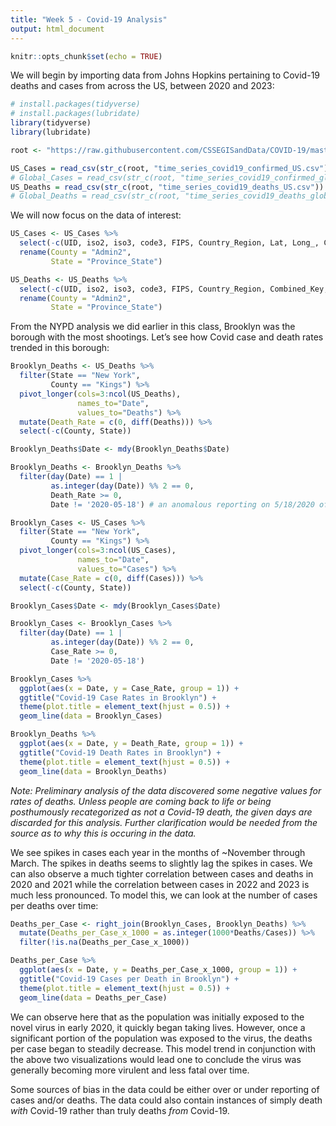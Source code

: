 ```yaml
---
title: "Week 5 - Covid-19 Analysis"
output: html_document
---
```


```r
knitr::opts_chunk$set(echo = TRUE)
```

We will begin by importing data from Johns Hopkins pertaining to Covid-19 deaths and cases from across the US, between 2020 and 2023:

```r
# install.packages(tidyverse)
# install.packages(lubridate)
library(tidyverse)
library(lubridate)

root <- "https://raw.githubusercontent.com/CSSEGISandData/COVID-19/master/csse_covid_19_data/csse_covid_19_time_series/"

US_Cases = read_csv(str_c(root, "time_series_covid19_confirmed_US.csv"))
# Global_Cases = read_csv(str_c(root, "time_series_covid19_confirmed_global.csv"))
US_Deaths = read_csv(str_c(root, "time_series_covid19_deaths_US.csv"))
# Global_Deaths = read_csv(str_c(root, "time_series_covid19_deaths_global.csv"))
```

We will now focus on the data of interest:

``` r
US_Cases <- US_Cases %>%
  select(-c(UID, iso2, iso3, code3, FIPS, Country_Region, Lat, Long_, Combined_Key)) %>%
  rename(County = "Admin2",
         State = "Province_State")

US_Deaths <- US_Deaths %>%
  select(-c(UID, iso2, iso3, code3, FIPS, Country_Region, Combined_Key, Lat, Long_, Population)) %>%
  rename(County = "Admin2",
         State = "Province_State")
```

From the NYPD analysis we did earlier in this class, Brooklyn was the borough with the most shootings. Let's see how Covid case and death rates trended in this borough:

```r
Brooklyn_Deaths <- US_Deaths %>%
  filter(State == "New York",
         County == "Kings") %>%
  pivot_longer(cols=3:ncol(US_Deaths),
               names_to="Date",
               values_to="Deaths") %>%
  mutate(Death_Rate = c(0, diff(Deaths))) %>%
  select(-c(County, State))

Brooklyn_Deaths$Date <- mdy(Brooklyn_Deaths$Date)

Brooklyn_Deaths <- Brooklyn_Deaths %>%
  filter(day(Date) == 1 | 
         as.integer(day(Date)) %% 2 == 0,
         Death_Rate >= 0,
         Date != '2020-05-18') # an anomalous reporting on 5/18/2020 of > 1,500 cases is to be disregarded moving forward.

Brooklyn_Cases <- US_Cases %>%
  filter(State == "New York",
         County == "Kings") %>%
  pivot_longer(cols=3:ncol(US_Cases),
               names_to="Date",
               values_to="Cases") %>%
  mutate(Case_Rate = c(0, diff(Cases))) %>%
  select(-c(County, State))

Brooklyn_Cases$Date <- mdy(Brooklyn_Cases$Date)

Brooklyn_Cases <- Brooklyn_Cases %>%
  filter(day(Date) == 1 | 
         as.integer(day(Date)) %% 2 == 0,
         Case_Rate >= 0,
         Date != '2020-05-18')
```


```r
Brooklyn_Cases %>%
  ggplot(aes(x = Date, y = Case_Rate, group = 1)) +
  ggtitle("Covid-19 Case Rates in Brooklyn") +
  theme(plot.title = element_text(hjust = 0.5)) +
  geom_line(data = Brooklyn_Cases)

Brooklyn_Deaths %>%
  ggplot(aes(x = Date, y = Death_Rate, group = 1)) +
  ggtitle("Covid-19 Death Rates in Brooklyn") +
  theme(plot.title = element_text(hjust = 0.5)) +
  geom_line(data = Brooklyn_Deaths)
```

*Note: Preliminary analysis of the data discovered some negative values for rates of deaths. Unless people are coming back to life or being posthumously recategorized as not a Covid-19 death, the given days are discarded for this analysis. Further clarification would be needed from the source as to why this is occuring in the data.*

We see spikes in cases each year in the months of ~November through March. The spikes in deaths seems to slightly lag the spikes in cases. We can also observe a much tighter correlation between cases and deaths in 2020 and 2021 while the correlation between cases in 2022 and 2023 is much less pronounced. To model this, we can look at the number of cases per deaths over time:

```r
Deaths_per_Case <- right_join(Brooklyn_Cases, Brooklyn_Deaths) %>%
  mutate(Deaths_per_Case_x_1000 = as.integer(1000*Deaths/Cases)) %>%
  filter(!is.na(Deaths_per_Case_x_1000))

Deaths_per_Case %>%
  ggplot(aes(x = Date, y = Deaths_per_Case_x_1000, group = 1)) +
  ggtitle("Covid-19 Cases per Death in Brooklyn") +
  theme(plot.title = element_text(hjust = 0.5)) +
  geom_line(data = Deaths_per_Case)
```

We can observe here that as the population was initially exposed to the novel virus in early 2020, it quickly began taking lives. However, once a significant portion of the population was exposed to the virus, the deaths per case began to steadily decrease. This model trend in conjunction with the above two visualizations would lead one to conclude the virus was generally becoming more virulent and less fatal over time.

Some sources of bias in the data could be either over or under reporting of cases and/or deaths. The data could also contain instances of simply death *with* Covid-19 rather than truly deaths *from* Covid-19. 